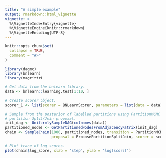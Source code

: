 ```yaml
---
title: "A simple example"
output: rmarkdown::html_vignette
vignette: >
  %\VignetteIndexEntry{vignette}
  %\VignetteEngine{knitr::rmarkdown}
  %\VignetteEncoding{UTF-8}
---
```


```r
knitr::opts_chunk$set(
  collapse = TRUE,
  comment = "#>"
)
```

```r
library(dagmc)
library(bnlearn)
library(magrittr)
```

```r
# Get data from the bnlearn library.
data <- bnlearn::learning.test[1:10, ]
```

```r
# Create scorer object.
scorer_1 <- list(scorer = BNLearnScorer, parameters = list(data = data))
```

```r
# Sample from the posterior of labelled partitions using PartitionMCMC with a
# partition Split/Join proposal.
init_dag <- UniformlySampleDAG(colnames(data))
partitioned_nodes <- GetPartitionedNodesFromAdjacencyMatrix(init_dag)
chain <- SampleChain(1000, partitioned_nodes, transition = PartitionMCMC,
                     proposal = ProposePartitionSplitJoin, scorer = scorer_1)
```

```r
# Plot trace of log scores.
plot(chain$log_score, xlab = 'step', ylab = 'log(score)')
```

